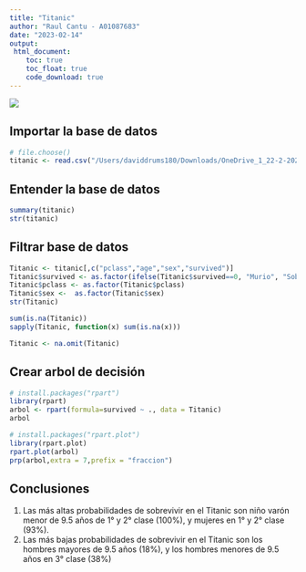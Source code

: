 ```yaml
---
title: "Titanic"
author: "Raul Cantu - A01087683"
date: "2023-02-14"
output: 
 html_document:
    toc: true
    toc_float: true
    code_download: true 
---
```


![](C:\\Users\\raulc\\OneDrive\\Escritorio\\titanic.gif)

## Importar la base de datos

```r
# file.choose()
titanic <- read.csv("/Users/daviddrums180/Downloads/OneDrive_1_22-2-2024/titanic.csv")
```

## Entender la base de datos

```r
summary(titanic)
str(titanic)
```

## Filtrar base de datos

```r
Titanic <- titanic[,c("pclass","age","sex","survived")]
Titanic$survived <- as.factor(ifelse(Titanic$survived==0, "Murio", "Sobrevive"))
Titanic$pclass <- as.factor(Titanic$pclass)
Titanic$sex <-  as.factor(Titanic$sex)
str(Titanic)

sum(is.na(Titanic))
sapply(Titanic, function(x) sum(is.na(x)))

Titanic <- na.omit(Titanic)

```

## Crear arbol de decisión

```r
# install.packages("rpart")
library(rpart)
arbol <- rpart(formula=survived ~ ., data = Titanic)
arbol

# install.packages("rpart.plot")
library(rpart.plot)
rpart.plot(arbol)
prp(arbol,extra = 7,prefix = "fraccion")
```

## Conclusiones

1. Las más altas probabilidades de sobrevivir en el Titanic son niño varón menor de 9.5 años de 1° y 2° clase (100%), y mujeres en 1° y 2° clase (93%).  
2. Las más bajas probabilidades de sobrevivir en el Titanic son los hombres mayores de 9.5 años (18%), y los hombres menores de 9.5 años en 3° clase (38%)
